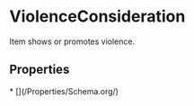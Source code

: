   
# ViolenceConsideration

Item shows or promotes violence.

## Properties

<Grid>
* [](/Properties/Schema.org/)
</Grid>

